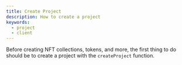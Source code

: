 ```yaml
---
title: Create Project
description: How to create a project
keywords:
  - project
  - client
---
```



Before creating NFT collections, tokens, and more, the first thing to do should be to create a project with the `createProject` function.

<SoonaverseProject/>

 
```tsx file=../../../../../packages/sdk/examples/create_project.ts#L11-L24
```
